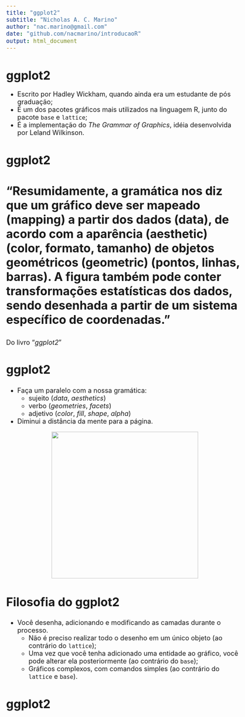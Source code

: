 ```yaml
---
title: "ggplot2"
subtitle: "Nicholas A. C. Marino"
author: "nac.marino@gmail.com"
date: "github.com/nacmarino/introducaoR"
output: html_document
---
```


<style type="text/css">
body, td {
   font-size: 18px;
}
code.r{
  font-size: 16px;
}
h1,h2,h3,h4,h5,h6{
  font-size: 24pt;
}
</style>

# ggplot2

* Escrito por Hadley Wickham, quando ainda era um estudante de pós graduação;  
* É um dos pacotes gráficos mais utilizados na linguagem R, junto do pacote `base` e `lattice`;  
* É a implementação do _The Grammar of Graphics_, idéia desenvolvida por Leland Wilkinson.  

# ggplot2

### “Resumidamente, a gramática nos diz que um gráfico deve ser mapeado (__mapping__) a partir dos dados (__data__), de acordo com a aparência (__aesthetic__) (color, formato, tamanho) de objetos geométricos (__geometric__) (pontos, linhas, barras). A figura também pode conter transformações estatísticas dos dados, sendo desenhada a partir de um sistema específico de coordenadas.”  

Do livro "_ggplot2_"  

## ggplot2

* Faça um paralelo com a nossa gramática:
    + sujeito (_data_, _aesthetics_)
    + verbo (_geometries_, _facets_)
    + adjetivo (_color_, _fill_, _shape_, _alpha_)
* Diminui a distância da mente para a página.  

<center>
<img src="figuras/ggplot2.png" height="400px"></img>
</center>

## Filosofia do ggplot2

* Você desenha, adicionando e modificando as camadas durante o processo.  
    + Não é preciso realizar todo o desenho em um único objeto (ao contrário do `lattice`);  
    + Uma vez que você tenha adicionado uma entidade ao gráfico, você pode alterar ela posteriormente (ao contrário do `base`);  
    + Gráficos complexos, com comandos simples (ao contrário do `lattice` e `base`).  

## ggplot2